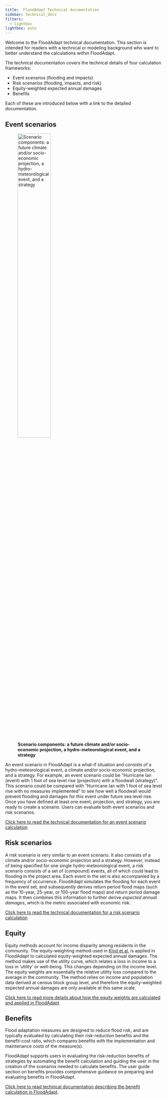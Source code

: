 ```yaml
---
title: 	FloodAdapt Technical documentation
sidebar: technical_docs
filters:
  - lightbox
lightbox: auto
---
```

Welcome to the FloodAdapt technical documentation. This section is intended for readers with a technical or modeling background who want to better understand the calculations within FloodAdapt.

The technical documentation covers the technical details of four calculation frameworks:

* Event scenarios (flooding and impacts)
* Risk scenarios (flooding, impacts, and risk)
* Equity-weighted expected annual damages
* Benefits

Each of these are introduced below with a link to the detailed documentation.

## Event scenarios

![**Scenario components: a future climate and/or socio-economic projection, a hydro-meteorological event, and a strategy**](../_static/images/Scenario_cartoon.png){width=50% fig-align='left' #fig-scenarioCartoon}

An event scenario in FloodAdapt is a what-if situation and consists of a hydro-meteorological event, a climate and/or socio-economic projection, and a strategy. For example, an event scenario could be “Hurricane Ian (event) with 1 foot of sea level rise (projection) with a floodwall (strategy)”. This scenario could be compared with “Hurricane Ian with 1 foot of sea level rise with no measures implemented” to see how well a floodwall would prevent flooding and damages for this event under future sea level rise. Once you have defined at least one event, projection, and strategy, you are ready to create a scenario. Users can evaluate both event scenarios and risk scenarios.

[Click here to read the technical documentation for an event scenario calculation](EventScenario.qmd)

## Risk scenarios
A risk scenario is very similar to an event scenario. It also consists of a climate and/or socio-economic projection and a strategy. However, instead of being specified for one single hydro-meteorological event, a risk scenario consists of a set of (compound) events, all of which could lead to flooding in the project area. Each event in the set is also accompanied by a frequency of occurrence. FloodAdapt simulates the flooding for each event in the event set, and subsequently derives return period flood maps (such as the 10-year, 25-year, or 100-year flood maps) and return period damage maps. It then combines this information to further derive *expected annual damages*, which is the metric associated with economic risk.

[Click here to read the technical documentation for a risk scenario calculation](RiskScenario.qmd)

## Equity
Equity methods account for income disparity among residents in the community. The equity-weighting method used in [Kind et al.](https://wires.onlinelibrary.wiley.com/doi/full/10.1002/wcc.446) is applied in FloodAdapt to calculated equity-weighted expected annual damages. The method makes use of the utility curve, which relates a loss in income to a loss in 'utility' or well-being. This changes depending on the income level. The equity weights are essentially the relative utility loss compared to the average in the community. The method relies on income and population data derived at census block group level, and therefore the equity-weighted expected annual damages are only available at this same scale.

[Click here to read more details about how the equity weights are calculated and applied in FloodAdapt](EquityCalc.qmd)

## Benefits
Flood adaptation measures are designed to reduce flood risk, and are typically evaluated by calculating their risk-reduction benefits and the benefit-cost ratio, which compares benefits with the implementation and maintenance costs of the measure(s).

FloodAdapt supports users in evaluating the risk-reduction benefits of strategies by automating the benefit calculation and guiding the user in the creation of the scenarios needed to calculate benefits. The user guide section on benefits provides comprehensive guidance on preparing and evaluating benefits in FloodAdapt.

[Click here to read technical documentation describing the benefit calculation in FloodAdapt](BenefitCalc.qmd).
